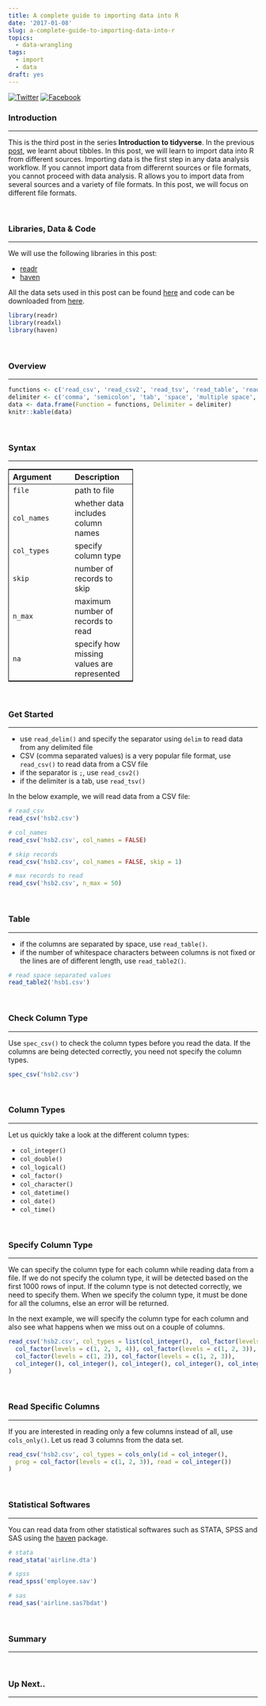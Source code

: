 ```yaml
---
title: A complete guide to importing data into R
date: '2017-01-08'
slug: a-complete-guide-to-importing-data-into-r
topics:
  - data-wrangling
tags:
  - import
  - data
draft: yes
---
```


<style type="text/css">
table {
  border: 1px solid black;
  text-align: left;
  width: 50%;
}

th, td {
  text-align: left;
  width: 50%;
}

</style>

[![Twitter](http://i.imgur.com/tXSoThF.png)](https://twitter.com/login?redirect_after_login=%2Fhome%3Fstatus)
[![Facebook](http://i.imgur.com/P3YfQoD.png)](https://www.facebook.com/sharer/sharer.php?u=)

### Introduction

<hr>

This is the third post in the series **Introduction to tidyverse**. In the previous [post](https://rsquaredacademy.github.io/blog/post/introduction-to-tibbles/), we learnt about tibbles. In this post, we will learn to import data into R from different sources. Importing data is the first step in any data analysis workflow. If you cannot import data from differernt sources or file formats, you cannot proceed with data analysis. R allows you to import data from several sources and a variety of file formats. In this post, we will focus on different file formats. 

<br>

### Libraries, Data & Code

<hr>

We will use the following libraries in this post:

- [readr](http://readr.tidyverse.org/)
- [haven](http://haven.tidyverse.org/)

All the data sets used in this post can be found [here](https://github.com/rsquaredacademy/datasets) and code can be downloaded from [here]().

```r
library(readr)
library(readxl)
library(haven)
```

<br>

### Overview

<hr>

```r
functions <- c('read_csv', 'read_csv2', 'read_tsv', 'read_table', 'read_table2', 'read_delim')
delimiter <- c('comma', 'semicolon', 'tab', 'space', 'multiple space', 'specify delim')
data <- data.frame(Function = functions, Delimiter = delimiter)
knitr::kable(data)
```

<br>

### Syntax

<hr>

Argument     | Description
------------ | ---------
`file`       | path to file
`col_names`  | whether data includes column names
`col_types`  | specify column type
`skip`       | number of records to skip
`n_max`      | maximum number of records to read
`na`         | specify how missing values are represented

<br>

### Get Started

<hr>

- use `read_delim()` and specify the separator using `delim` to read data from any delimited file
- CSV (comma separated values) is a very popular file format, use `read_csv()` to read data from a CSV file
- if the separator is `;`, use `read_csv2()` 
- if the delimiter is a tab, use `read_tsv()` 

In the below example, we will read data from a CSV file:

```r
# read_csv
read_csv('hsb2.csv')

# col_names
read_csv('hsb2.csv', col_names = FALSE)

# skip records
read_csv('hsb2.csv', col_names = FALSE, skip = 1)

# max records to read
read_csv('hsb2.csv', n_max = 50)
```

<br>

### Table

<hr>

- if the columns are separated by space, use `read_table()`. 
- if the number of whitespace characters between columns is not fixed or the lines are of different length, use `read_table2()`.

```r
# read space separated values
read_table2('hsb1.csv')
```

<br>

### Check Column Type

<hr>

Use `spec_csv()` to check the column types before you read the data. If the columns are being detected correctly, you need not specify the column types.

```r
spec_csv('hsb2.csv')
```

<br>

### Column Types

<hr>

Let us quickly take a look at the different column types:

- `col_integer()`
- `col_double()`
- `col_logical()`
- `col_factor()`
- `col_character()`
- `col_datetime()`
- `col_date()`
- `col_time()`

<br>

### Specify Column Type

<hr>

We can specify the column type for each column while reading data from a file. If we do not specify the column type, it will be detected based on the first 1000 rows of input. If the column type is not detected correctly, we need to specify them. When we specify the column type, it must be done for all the columns, else an error will be returned. 


In the next example, we will specify the column type for each column and also see what happens when we miss out on a couple of columns.

```r
read_csv('hsb2.csv', col_types = list(col_integer(),  col_factor(levels = c(0, 1)), 
  col_factor(levels = c(1, 2, 3, 4)), col_factor(levels = c(1, 2, 3)), 
  col_factor(levels = c(1, 2)), col_factor(levels = c(1, 2, 3)),
  col_integer(), col_integer(), col_integer(), col_integer(), col_integer())            
)
```

<br>

### Read Specific Columns

<hr>

If you are interested in reading only a few columns instead of all, use `cols_only()`. Let us read 3 columns from the data set.

```r
read_csv('hsb2.csv', col_types = cols_only(id = col_integer(),
  prog = col_factor(levels = c(1, 2, 3)), read = col_integer())
)
```

<br>

### Statistical Softwares

<hr>

You can read data from other statistical softwares such as STATA, SPSS and SAS using the [haven](http://haven.tidyverse.org/) package.

```r
# stata
read_stata('airline.dta')

# spss
read_spss('employee.sav')

# sas 
read_sas('airline.sas7bdat')
```

<br>

### Summary

<hr>

<br>

### Up Next..

<hr>

<br>